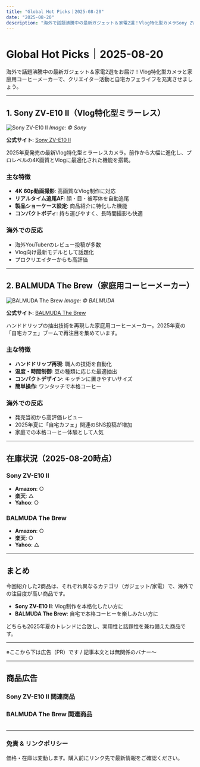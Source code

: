 ```yaml
---
title: "Global Hot Picks｜2025-08-20"
date: "2025-08-20"
description: "海外で話題沸騰中の最新ガジェット＆家電2選！Vlog特化型カメラSony ZV-E10 IIと家庭用コーヒーメーカーBALMUDA The Brewを紹介"
---
```


# Global Hot Picks｜2025-08-20

海外で話題沸騰中の最新ガジェット＆家電2選をお届け！Vlog特化型カメラと家庭用コーヒーメーカーで、クリエイター活動と自宅カフェライフを充実させましょう。

---
## 1. Sony ZV‑E10 II（Vlog特化型ミラーレス）

![Sony ZV-E10 II](https://electronics.sony.com/imaging/interchangeable-lens-cameras/aps-c/p/zve10m2b)
*Image: © Sony*

**公式サイト**: [Sony ZV-E10 II](https://electronics.sony.com/imaging/interchangeable-lens-cameras/aps-c/p/zve10m2b)

2025年夏発売の最新Vlog特化型ミラーレスカメラ。前作から大幅に進化し、プロレベルの4K画質とVlogに最適化された機能を搭載。

### 主な特徴
- **4K 60p動画撮影**: 高画質なVlog制作に対応
- **リアルタイム追尾AF**: 顔・目・被写体を自動追尾
- **製品ショーケース設定**: 商品紹介に特化した機能
- **コンパクトボディ**: 持ち運びやすく、長時間撮影も快適

### 海外での反応
- 海外YouTuberのレビュー投稿が多数
- Vlog向け最新モデルとして話題化
- プロクリエイターからも高評価

---

## 2. BALMUDA The Brew（家庭用コーヒーメーカー）

![BALMUDA The Brew](https://www.balmuda.com/jp/brew)
*Image: © BALMUDA*

**公式サイト**: [BALMUDA The Brew](https://www.balmuda.com/jp/brew)

ハンドドリップの抽出技術を再現した家庭用コーヒーメーカー。2025年夏の「自宅カフェ」ブームで再注目を集めています。

### 主な特徴
- **ハンドドリップ再現**: 職人の技術を自動化
- **温度・時間制御**: 豆の種類に応じた最適抽出
- **コンパクトデザイン**: キッチンに置きやすいサイズ
- **簡単操作**: ワンタッチで本格コーヒー

### 海外での反応
- 発売当初から高評価レビュー
- 2025年夏に「自宅カフェ」関連のSNS投稿が増加
- 家庭での本格コーヒー体験として人気

---

## 在庫状況（2025-08-20時点）

### Sony ZV-E10 II
- **Amazon**: ○
- **楽天**: △
- **Yahoo**: ○

### BALMUDA The Brew
- **Amazon**: ○
- **楽天**: ○
- **Yahoo**: △

---

## まとめ

今回紹介した2商品は、それぞれ異なるカテゴリ（ガジェット/家電）で、海外での注目度が高い商品です。

- **Sony ZV-E10 II**: Vlog制作を本格化したい方に
- **BALMUDA The Brew**: 自宅で本格コーヒーを楽しみたい方に

どちらも2025年夏のトレンドに合致し、実用性と話題性を兼ね備えた商品です。

---

※ここから下は広告（PR）です / 記事本文とは無関係のバナー〜

---

## 商品広告

### Sony ZV-E10 II 関連商品

<script type="text/javascript" src="//mlb.valuecommerce.com/mylinkbox.js" async></script>
<div data-vc_mylinkbox_id="891991222"></div>

### BALMUDA The Brew 関連商品

<a href="//af.moshimo.com/af/c/click?a_id=5122395&p_id=54&pc_id=54&pl_id=616&url=https%3A%2F%2Fitem.rakuten.co.jp%2Fplywood%2F14949027%2F&m=http%3A%2F%2Fm.rakuten.co.jp%2Fplywood%2Fi%2F10018510%2F" rel="nofollow" referrerpolicy="no-referrer-when-downgrade"><img src="//thumbnail.image.rakuten.co.jp/@0_mall/plywood/cabinet/502/14949027.jpg?_ex=128x128" alt="" style="border: none;" /></a><img src="//i.moshimo.com/af/i/impression?a_id=5122395&p_id=54&pc_id=54&pl_id=616" alt="" loading="lazy" width="1" height="1" style="border: 0px;">

---

### 免責 & リンクポリシー
価格・在庫は変動します。購入前にリンク先で最新情報をご確認ください。
